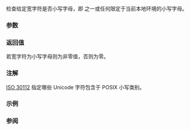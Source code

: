 {{cpp/title|iswlower}}
{{cpp/string/wide/navbar}}
{{ddcl|header=cwctype|
int iswlower( std::wint_t ch );
}}

检查给定宽字符是否小写字母，即 {{tt|abcdefghijklmnopqrstuvwxyz}} 之一或任何限定于当前本地环境的小写字母。

{{cpp/string/wide/wint_t args}}

===参数===
{{par begin}}
{{par|ch|宽字符}}
{{par end}}

===返回值===
若宽字符为小写字母则为非零值，否则为零。

===注解===
[https://www.open-std.org/JTC1/SC35/WG5/docs/30112d10.pdf ISO 30112] 指定哪些 Unicode 字符包含于 POSIX 小写类别。

===示例===
{{example
|code=
#include &lt;clocale&gt;
#include &lt;cwctype&gt;
#include &lt;iostream&gt;

int main()
{
    wchar_t c = L'\u0444'; // 西里尔小写字母 ef ('ф')

    std::cout &lt;&lt; std::hex &lt;&lt; std::showbase &lt;&lt; std::boolalpha
              &lt;&lt; "默认本地环境中, iswlower("
              &lt;&lt; static_cast&lt;std::wint_t&gt;(c) &lt;&lt; ") = "
              &lt;&lt; static_cast&lt;bool&gt;(std::iswlower(c)) &lt;&lt; '\n';

    std::setlocale(LC_ALL, "en_US.utf8");
    std::cout &lt;&lt; "in Unicode 本地环境中, iswlower("
              &lt;&lt; static_cast&lt;std::wint_t&gt;(c) &lt;&lt; ") = "
              &lt;&lt; static_cast&lt;bool&gt;(std::iswlower(c)) &lt;&lt; '\n';
}
|output=
默认本地环境中, iswlower(0x444) = false
Unicode 本地环境中, iswlower(0x444) = true
}}

===参阅===
{{dsc begin}}
{{dsc inc|cpp/locale/dsc islower}}
{{dsc inc|cpp/string/byte/dsc islower}}
{{dsc see c|c/string/wide/iswlower}}
{{dsc end}}
{{cpp/string/character classes}}

{{langlinks|de|en|es|fr|it|ja|pt|ru}}
